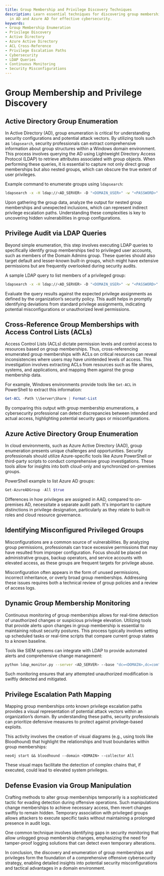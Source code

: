 ```yaml
---
title: Group Membership and Privilege Discovery Techniques
description: Learn essential techniques for discovering group memberships and privileges
  in AD and Azure AD for effective cybersecurity.
keywords:
- Group Membership Enumeration
- Privilege Discovery
- Active Directory
- Azure Active Directory
- ACL Cross-Reference
- Privilege Escalation Paths
- Cybersecurity
- LDAP Queries
- Continuous Monitoring
- Security Misconfigurations
---
```


# Group Membership and Privilege Discovery

## Active Directory Group Enumeration

In Active Directory (AD), group enumeration is critical for understanding security configurations and potential attack vectors. By utilizing tools such as `ldapsearch`, security professionals can extract comprehensive information about group structures within a Windows domain environment. This process involves querying the AD using Lightweight Directory Access Protocol (LDAP) to retrieve attributes associated with group objects. When performing these queries, it is essential to capture not only direct group memberships but also nested groups, which can obscure the true extent of user privileges.

Example command to enumerate groups using `ldapsearch`:

```bash
ldapsearch -x -H ldap://<AD_SERVER> -D "<DOMAIN_USER>" -w "<PASSWORD>" -b "dc=<DOMAIN>,dc=com" "(objectClass=group)" dn member
```

Upon gathering the group data, analyze the output for nested group memberships and unexpected inclusions, which can represent indirect privilege escalation paths. Understanding these complexities is key to uncovering hidden vulnerabilities in group configurations.

## Privilege Audit via LDAP Queries

Beyond simple enumeration, this step involves executing LDAP queries to specifically identify group memberships tied to privileged user accounts, such as members of the Domain Admins group. These queries should also target default and lesser-known built-in groups, which might have extensive permissions but are frequently overlooked during security audits.

A sample LDAP query to list members of a privileged group:

```bash
ldapsearch -x -H ldap://<AD_SERVER> -D "<DOMAIN_USER>" -w "<PASSWORD>" -b "ou=Groups,dc=<DOMAIN>,dc=com" "(cn=Domain Admins)" member
```

Evaluate the query results against the expected privilege assignments as defined by the organization’s security policy. This audit helps in promptly identifying deviations from standard privilege assignments, indicating potential misconfigurations or unauthorized level permissions.

## Cross-Reference Group Memberships with Access Control Lists (ACLs)

Access Control Lists (ACLs) dictate permission levels and control access to resources based on group memberships. Thus, cross-referencing enumerated group memberships with ACLs on critical resources can reveal inconsistencies where users may have unintended levels of access. This investigation involves extracting ACLs from resources such as file shares, systems, and applications, and mapping them against the group membership data.

For example, Windows environments provide tools like `Get-ACL` in PowerShell to extract this information:

```powershell
Get-ACL -Path \\Server\Share | Format-List
```

By comparing this output with group membership enumerations, a cybersecurity professional can detect discrepancies between intended and actual access, highlighting potential security gaps or misconfigurations.

## Azure Active Directory Group Enumeration

In cloud environments, such as Azure Active Directory (AAD), group enumeration presents unique challenges and opportunities. Security professionals should utilize Azure-specific tools like Azure PowerShell or third-party scripts to conduct comprehensive group investigations. These tools allow for insights into both cloud-only and synchronized on-premises groups.

PowerShell example to list Azure AD groups:

```powershell
Get-AzureADGroup -All $true
```

Differences in how privileges are assigned in AAD, compared to on-premises AD, necessitate a separate audit path. It's important to capture distinctions in privilege designation, particularly as they relate to built-in roles and cloud resource governance.

## Identifying Misconfigured Privileged Groups

Misconfigurations are a common source of vulnerabilities. By analyzing group permissions, professionals can trace excessive permissions that may have resulted from improper configuration. Focus should be placed on administrative groups, backup operators, and service accounts with elevated access, as these groups are frequent targets for privilege abuse.

Misconfiguration often appears in the form of unused permissions, incorrect inheritance, or overly broad group memberships. Addressing these issues requires both a technical review of group policies and a review of access logs.

## Dynamic Group Membership Monitoring

Continuous monitoring of group memberships allows for real-time detection of unauthorized changes or suspicious privilege elevation. Utilizing tools that provide alerts upon changes in group membership is essential to maintaining robust security postures. This process typically involves setting up scheduled tasks or real-time scripts that compare current group states to a known baseline.

Tools like SIEM systems can integrate with LDAP to provide automated alerts and comprehensive change management:

```bash
python ldap_monitor.py --server <AD_SERVER> --base "dc=<DOMAIN>,dc=com" --watch
```

Such monitoring ensures that any attempted unauthorized modification is swiftly detected and mitigated.

## Privilege Escalation Path Mapping

Mapping group memberships onto known privilege escalation paths provides a visual representation of potential attack vectors within an organization’s domain. By understanding these paths, security professionals can prioritize defensive measures to protect against privilege-based exploits.

This activity involves the creation of visual diagrams (e.g., using tools like Bloodhound) that highlight the relationships and trust boundaries within group memberships:

```shell
neo4j start && bloodhound --domain <DOMAIN> --collector All
```

These visual maps facilitate the detection of complex chains that, if executed, could lead to elevated system privileges.

## Defense Evasion via Group Manipulation

Crafting methods to alter group memberships temporarily is a sophisticated tactic for evading detection during offensive operations. Such manipulations change memberships to achieve necessary access, then revert changes swiftly to remain hidden. Temporary association with privileged groups allows attackers to execute specific tasks without maintaining a prolonged presence in audit logs.

One common technique involves identifying gaps in security monitoring that allow unlogged group membership changes, emphasizing the need for tamper-proof logging solutions that can detect even temporary alterations.

In conclusion, the discovery and enumeration of group memberships and privileges form the foundation of a comprehensive offensive cybersecurity strategy, enabling detailed insights into potential security misconfigurations and tactical advantages in a domain environment.
